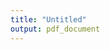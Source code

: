 ```yaml
---
title: "Untitled"
output: pdf_document
---
```


\begin{table}[H] 
\caption{The percentage of categorizations of French phonemes in the English L1 group.\label{el1_fr}}
\newcolumntype{C}{>{\centering\arraybackslash}X}
\begin{tabularx}{\textwidth}{CCCCC}
\toprule
choice & i & o & schwa & y \\ 
  \hline
feel & \textbf{0.44} & 0.01 & 0.07 & 0.03 \\ 
fin & \textbf{0.53} & - & 0.03 & 0.01 \\ 
fool & 0.02 & 0.08 & 0.04 & \textbf{0.45} \\ 
fought & - & 0.18 & 0.17 & 0.03 \\ 
fun & - & \textbf{0.60} & \textbf{0.59} & 0.02 \\ 
son & - & 0.08 & 0.06 & 0.01 \\ 
su & 0.01 & 0.05 & 0.04 & \textbf{0.45} \\ 

\bottomrule
\end{tabularx}
\end{table}
\unskip

